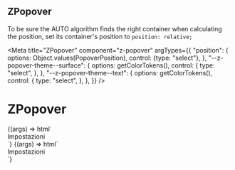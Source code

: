 
## ZPopover

To be sure the AUTO algorithm finds the right container when calculating the position, set its container's position to `position: relative;`

<Meta
  title="ZPopover"
  component="z-popover"
  argTypes={{
    "position": {
      options: Object.values(PopoverPosition),
      control: {type: "select"},
    },
    "--z-popover-theme--surface": {
      options: getColorTokens(),
      control: {
        type: "select",
      },
    },
    "--z-popover-theme--text": {
      options: getColorTokens(),
      control: {
        type: "select",
      },
    },
  }}
/>

# ZPopover

<Canvas>
  <Story
    name="contextual-menu-like"
    args={{
      "position": PopoverPosition.RIGHT_BOTTOM,
      "--z-popover-theme--surface": "var(--color-surface01)",
      "--z-popover-theme--text": "var(--color-text01)",
    }}
  >
    {(args) => html`
      <div class="popover-container">
        <z-popover .position=${args.position} bind-to="#icon">
          <div class="container">
            <z-button icon="gear"> Impostazioni </z-button>
          </div>
        </z-popover>
        <z-icon id="icon" name="plus-square-filled"></z-icon>
      </div>
      <script>
        var iconTrigger = document.querySelector("#icon");
        var popover = document.querySelector("z-popover");
        iconTrigger.addEventListener("click", () => {
          if (popover.open) {
            popover.open = false;
          } else {
            popover.open = true;
          }
        });
      </script>
    `}
  </Story>
</Canvas>

<Canvas>
  <Story
    name="tooltip-like"
    args={{
      "position": PopoverPosition.RIGHT,
      "--z-popover-theme--surface": "var(--color-surface01)",
      "--z-popover-theme--text": "var(--color-text01)",
    }}
  >
    {(args) => html`
      <div class="popover-container popover-container-tooltip">
        <z-popover .position=${args.position} center="true" show-arrow="true" bind-to="#icon">
          <div class="container">
            <z-button icon="gear"> Impostazioni </z-button>
          </div>
        </z-popover>
        <z-icon id="icon" name="plus-square-filled"></z-icon>
      </div>
      <script>
        document.querySelector("#icon").addEventListener("click", () => {
          if (document.querySelector("z-popover").open) {
            document.querySelector("z-popover").open = false;
          } else {
            document.querySelector("z-popover").open = true;
          }
        });
      </script>
    `}
  </Story>
</Canvas>

<ArgsTable of="z-popover" />
